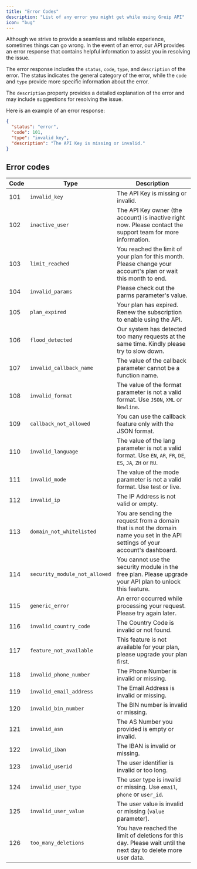 ```yaml
---
title: "Error Codes"
description: "List of any error you might get while using Greip API"
icon: "bug"
---
```


Although we strive to provide a seamless and reliable experience, sometimes things can go wrong. In the event of an error, our API provides an error response that contains helpful information to assist you in resolving the issue.

The error response includes the `status`, `code`, `type`, and `description` of the error. The status indicates the general category of the error, while the `code` and `type` provide more specific information about the error.

The `description` property provides a detailed explanation of the error and may include suggestions for resolving the issue.

Here is an example of an error response:

```json
{
  "status": "error",
  "code": 101,
  "type": "invalid_key",
  "description": "The API Key is missing or invalid."
}
```

## Error codes

| Code | Type                          | Description                                                                                                                    |
| ---- | ----------------------------- | ------------------------------------------------------------------------------------------------------------------------------ |
| 101  | `invalid_key`                 | The API Key is missing or invalid.                                                                                             |
| 102  | `inactive_user`               | The API Key owner (the account) is inactive right now. Please contact the support team for more information.                   |
| 103  | `limit_reached`               | You reached the limit of your plan for this month. Please change your account's plan or wait this month to end.                |
| 104  | `invalid_params`              | Please check out the parms parameter's value.                                                                                  |
| 105  | `plan_expired`                | Your plan has expired. Renew the subscription to enable using the API.                                                         |
| 106  | `flood_detected`              | Our system has detected too many requests at the same time. Kindly please try to slow down.                                    |
| 107  | `invalid_callback_name`       | The value of the callback parameter cannot be a function name.                                                                 |
| 108  | `invalid_format`              | The value of the format parameter is not a valid format. Use `JSON`, `XML` or `Newline`.                                       |
| 109  | `callback_not_allowed`        | You can use the callback feature only with the JSON format.                                                                    |
| 110  | `invalid_language`            | The value of the lang parameter is not a valid format. Use `EN`, `AR`, `FR`, `DE`, `ES`, `JA`, `ZH` or `RU`.                   |
| 111  | `invalid_mode`                | The value of the mode parameter is not a valid format. Use test or live.                                                       |
| 112  | `invalid_ip`                  | The IP Address is not valid or empty.                                                                                          |
| 113  | `domain_not_whitelisted`      | You are sending the request from a domain that is not the domain name you set in the API settings of your account's dashboard. |
| 114  | `security_module_not_allowed` | You cannot use the security module in the free plan. Please upgrade your API plan to unlock this feature.                      |
| 115  | `generic_error`               | An error occurred while processing your request. Please try again later.                                                       |
| 116  | `invalid_country_code`        | The Country Code is invalid or not found.                                                                                      |
| 117  | `feature_not_available`       | This feature is not available for your plan, please upgrade your plan first.                                                   |
| 118  | `invalid_phone_number`        | The Phone Number is invalid or missing.                                                                                        |
| 119  | `invalid_email_address`       | The Email Address is invalid or missing.                                                                                       |
| 120  | `invalid_bin_number`          | The BIN number is invalid or missing.                                                                                          |
| 121  | `invalid_asn`                 | The AS Number you provided is empty or invalid.                                                                                |
| 122  | `invalid_iban`                | The IBAN is invalid or missing.                                                                                                |
| 123  | `invalid_userid`              | The user identifier is invalid or too long.                                                                                    |
| 124  | `invalid_user_type`           | The user type is invalid or missing. Use `email`, `phone` or `user_id`.                                                        |
| 125  | `invalid_user_value`          | The user value is invalid or missing (`value` parameter).                                                                      |
| 126  | `too_many_deletions`          | You have reached the limit of deletions for this day. Please wait until the next day to delete more user data.                 |
